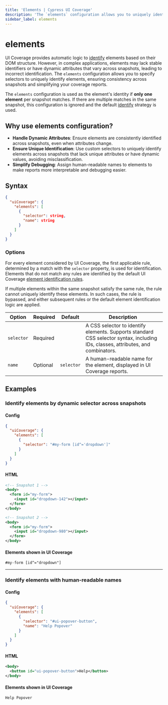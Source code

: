 ```yaml
---
title: 'Elements | Cypress UI Coverage'
description: 'The `elements` configuration allows you to uniquely identify elements in UI Coverage using custom logic.'
sidebar_label: elements
---
```


# elements

<UICovAddon />

UI Coverage provides automatic logic to [identify](/ui-coverage/core-concepts/element-identification) elements based on their DOM structure. However, in complex applications, elements may lack stable identifiers or have dynamic attributes that vary across snapshots, leading to incorrect identification. The `elements` configuration allows you to specify selectors to uniquely identify elements, ensuring consistency across snapshots and simplifying your coverage reports.

The `elements` configuration is used as the element's identity if **only one element** per snapshot matches. If there are multiple matches in the same snapshot, this configuration is ignored and the default [identify](/ui-coverage/core-concepts/element-identification) strategy is used.

## Why use elements configuration?

- **Handle Dynamic Attributes**: Ensure elements are consistently identified across snapshots, even when attributes change.
- **Ensure Unique Identification**: Use custom selectors to uniquely identify elements across snapshots that lack unique attributes or have dynamic values, avoiding misclassification.
- **Simplify Debugging**: Assign human-readable names to elements to make reports more interpretable and debugging easier.

## Syntax

```json
{
  "uiCoverage": {
    "elements": [
      {
        "selector": string,
        "name": string
      }
    ]
  }
}
```

### Options

For every element considered by UI Coverage, the first applicable rule, determined by a match with the `selector` property, is used for identification. Elements that do not match any rules are identified by the default UI Coverage [element identification rules](/ui-coverage/core-concepts/element-identification).

If multiple elements within the same snapshot satisfy the same rule, the rule cannot uniquely identify these elements. In such cases, the rule is bypassed, and either subsequent rules or the default element identification logic are applied.

| Option     | Required | Default    | Description                                                                                                                      |
| ---------- | -------- | ---------- | -------------------------------------------------------------------------------------------------------------------------------- |
| `selector` | Required |            | A CSS selector to identify elements. Supports standard CSS selector syntax, including IDs, classes, attributes, and combinators. |
| `name`     | Optional | `selector` | A human-readable name for the element, displayed in UI Coverage reports.                                                         |

## Examples

### Identify elements by dynamic selector across snapshots

#### Config

```json
{
  "uiCoverage": {
    "elements": [
      {
        "selector": "#my-form [id^='dropdown']"
      }
    ]
  }
}
```

#### HTML

```xml
<!-- Snapshot 1 -->
<body>
  <form id="my-form">
    <input id="dropdown-142"></input>
  </form>
</body>

<!-- Snapshot 2 -->
<body>
  <form id="my-form">
    <input id="dropdown-980"></input>
  </form>
</body>
```

#### Elements shown in UI Coverage

```
#my-form [id^="dropdown"]
```

---

### Identify elements with human-readable names

#### Config

```json
{
  "uiCoverage": {
    "elements": [
      {
        "selector": "#ui-popover-button",
        "name": "Help Popover"
      }
    ]
  }
}
```

#### HTML

```xml
<body>
  <button id="ui-popover-button">Help</button>
</body>
```

#### Elements shown in UI Coverage

```
Help Popover
```
